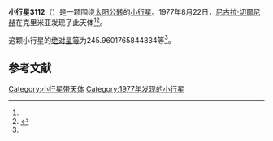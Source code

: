 {{Infobox planet
| bgcolour = #FFFFC0
| name = 3112 Velimir
| symbol = 
| image = 
| caption = 
| discovery = yes
| discovery_ref = 
| discoverer = [[尼古拉·切爾尼赫|尼古拉·切爾尼赫]]
| discovery_site = [[克里米亚|克里米亚]] 
| discovered = 1977年8月22日
| designations = yes
| mp_name = 
| named_after = 
| alt_names = 1977 QC5/ 1940 LL / 1944 QF / 1951 KC1 / 1970 SC1 / 1970 WN / 1980 EZ1
| mp_category = [[主带小行星|主带小行星]]
| orbit_ref = <ref name="a">[http://ssd.jpl.nasa.gov/sbdb.cgi?sstr=3112 3112 Velimir] {{Wayback|url=http://ssd.jpl.nasa.gov/sbdb.cgi?sstr=3112 |date=20210827194257 }}，小行星數據庫瀏覽器（JPL Small-Body Database Browser）－[[美国国家航空航天局|美国国家航空航天局]]喷气推进实验室</ref>
| epoch = 2456400.5 (2013年4月18日更新)
| aphelion = {{convert|2.847979103756471|AU|km|3|abbr=on|lk=out}}
| perihelion = {{convert|1.90700073303205|AU|km|3|abbr=on}}
| semimajor = {{convert|2.377489918394261|AU|km|3|abbr=on}}
| eccentricity = 0.197893241
| period = 1338.987285 [[日|日]]<br />3.67[[儒略年|儒略年]]
| avg_speed = 
| inclination = 3.955326231693286
| asc_node = 69.27658056408262
| mean_anomaly = 
| arg_peri = 245.9601765844834
| satellites = 
| physical_characteristics = yes
| dimensions = 
| mass = 
| density = 
| surface_grav = 
| escape_velocity = 
| sidereal_day = 
| axial_tilt = 
| pole_ecliptic_lat = 
| pole_ecliptic_lon = 
| albedo = 
| temperatures= 
| temp_name1 = 
| mean_temp_1 = 
| max_temp_1 = 
| temp_name2 = 
| max_temp_2 = 
| spectral_type = 
| abs_magnitude = 245.9601765844834
}}

'''小行星3112'''（{{lang-en|3112 Velimir}}）是一颗围绕[[太阳|太阳]][[公转|公转]]的[[小行星|小行星]]。1977年8月22日，[[尼古拉·切爾尼赫|尼古拉·切爾尼赫]]在克里米亚发现了此天体<ref name="a" /><ref>{{cite news|title=小行星列表|url=http://cfa-www.harvard.edu/iau/lists/NumberedMPs.txt|accessdate=2013-07-08|newspaper=哈佛大学|archive-date=2008-05-17|archive-url=https://web.archive.org/web/20080517010638/http://cfa-www.harvard.edu/iau/lists/NumberedMPs.txt|dead-url=no}}</ref>。

这颗小行星的[[绝对星等|绝对星等]]为245.9601765844834等<ref name="a" />。

==参考文献==
{{reflist}}
{{Minor Planet Number|[[小行星3111|小行星3111]]|[[小行星3113|小行星3113]]}}

{{小天体}}

[[Category:小行星带天体|Category:小行星带天体]]
[[Category:1977年发现的小行星|Category:1977年发现的小行星]]

{{asteroid-stub}}